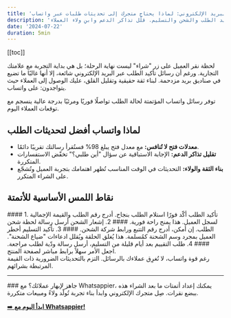 ```yaml
---
title: 'أبعد من البريد الإلكتروني: لماذا يحتاج متجرك إلى تحديثات طلبات عبر واتساب'
description: 'طوّر تجربة ما بعد الشراء برسائل واتساب المؤتمتة لتأكيد الطلب والشحن والتسليم. قلّل تذاكر الدعم وابنِ ولاء العملاء.'
date: '2024-07-22'
duration: 5min
---
```


[[toc]]

لحظة نقر العميل على زر "شراء" ليست نهاية الرحلة؛ بل هي بداية التجربة مع علامتك التجارية. ورغم أن رسائل تأكيد الطلب عبر البريد الإلكتروني شائعة، إلا أنها غالبًا ما تضيع في صناديق بريد مزدحمة. لبناء ثقة حقيقية وتقليل القلق، عليك الوصول إلى العملاء حيث يتواجدون: على واتساب.

توفر رسائل واتساب المؤتمتة لحالة الطلب تواصلًا فوريًا ومرئيًا بدرجة عالية ينسجم مع توقعات العملاء اليوم.

## لماذا واتساب أفضل لتحديثات الطلب

- **معدلات فتح لا تُنافس:** مع معدل فتح يبلغ 98% فستُقرأ رسالتك تقريبًا دائمًا.
- **تقليل تذاكر الدعم:** الإجابة الاستباقية عن سؤال "أين طلبي؟" تخفّض الاستفسارات المتكررة.
- **بناء الثقة والولاء:** التحديثات في الوقت المناسب تُظهر اهتمامك بتجربة العميل وتُشجّع على الشراء المتكرر.

## نقاط اللمس الأساسية للأتمتة

<CardGrid>
  <Card>
    #### 1. تأكيد الطلب
    أكّد فورًا استلام الطلب بنجاح. أدرج رقم الطلب والقيمة الإجمالية لسجل العميل. هذا يمنح راحة فورية.
  </Card>
  <Card>
    #### 2. إشعار الشحن
    أرسل رسالة لحظة شحن الطلب. إن أمكن، أدرج رقم التتبع ورابط شركة الشحن.
  </Card>
  <Card>
    #### 3. تأكيد التسليم
    أخطر العميل بمجرد وسم الشحنة كمُسلمة. هذا يُغلق الحلقة ويُقلل ادعاءات "ضياع الشحنة".
  </Card>
  <Card>
    #### 4. طلب التقييم
    بعد أيام قليلة من التسليم، أرسل رسالة ودّية لطلب مراجعة. اجعل الأمر سهلاً برابط مباشر لصفحة المنتج.
  </Card>
</CardGrid>

<Aside type="caution" title="احترم المحادثة">
رغم قوة واتساب، لا تُغرِق عملاءك بالرسائل. التزم بالتحديثات الضرورية ذات القيمة المرتبطة بشرائهم.
</Aside>

---

<Card>
### جاهز لإبهار عملائك؟
مع Whatsappier، يمكنك إعداد أتمتات ما بعد الشراء هذه ببضع نقرات. صِل متجرك الإلكتروني وابدأ بناء تجربة تُولّد ولاءً ومبيعات متكررة.

[➡️ **ابدأ اليوم مع Whatsappier!**](https://your-main-app-url.com/register)
</Card>

